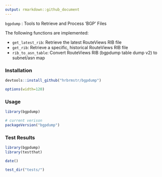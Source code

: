 ```yaml
---
output: rmarkdown::github_document
---
```


`bgpdump` : Tools to Retrieve and Process 'BGP' Files

The following functions are implemented:

- `get_latest_rib`:	Retrieve the latest RouteViews RIB file
- `get_rib`:	Retrieve a specific, historical RouteViews RIB file
- `rib_to_asn_table`:	Convert RouteViews RIB (bgpdump table dump v2) to subnet/asn map

### Installation

```r
devtools::install_github("hrbrmstr/bgpdump")
```

```r
options(width=120)
```

### Usage

```r
library(bgpdump)

# current verison
packageVersion("bgpdump")

```

### Test Results

```r
library(bgpdump)
library(testthat)

date()

test_dir("tests/")
```

